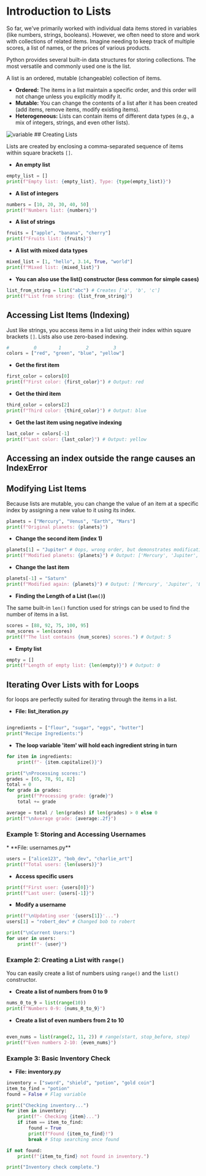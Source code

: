 # Introduction to Lists
<section id="storing-collections-of-data"></section>

So far, we've primarily worked with individual data items stored in variables (like numbers, strings, booleans). However, we often need to store and work with collections of related items. Imagine needing to keep track of multiple scores, a list of names, or the prices of various products.

Python provides several built-in data structures for storing collections. The most versatile and commonly used one is the list.

A list is an ordered, mutable (changeable) collection of items.

*   **Ordered:** The items in a list maintain a specific order, and this order will not change unless you explicitly modify it.
*   **Mutable:** You can change the contents of a list after it has been created (add items, remove items, modify existing items).
*   **Heterogeneous:** Lists can contain items of different data types (e.g., a mix of integers, strings, and even other lists).
<img src="/src/courses/python/images/list.png" alt="variable" className="w-150 h-100 mx-auto" />
## Creating Lists
<section id="creating-lists"></section>

Lists are created by enclosing a comma-separated sequence of items within square brackets `[]`.

*   **An empty list**
```python
empty_list = []
print(f"Empty list: {empty_list}, Type: {type(empty_list)}")
```
*   **A list of integers**
```python
numbers = [10, 20, 30, 40, 50]
print(f"Numbers list: {numbers}")
```

*   **A list of strings**
```python
fruits = ["apple", "banana", "cherry"]
print(f"Fruits list: {fruits}")
```
*   **A list with mixed data types**
```python
mixed_list = [1, "hello", 3.14, True, "world"]
print(f"Mixed list: {mixed_list}")
```
* **You can also use the list() constructor (less common for simple cases)**
```python
list_from_string = list("abc") # Creates ['a', 'b', 'c']
print(f"List from string: {list_from_string}")
```

## Accessing List Items (Indexing)
<section id="accessing-list-items-indexing"></section>

Just like strings, you access items in a list using their index within square brackets `[]`. Lists also use zero-based indexing.

```python
#         0        1         2         3
colors = ["red", "green", "blue", "yellow"]
```
* **Get the first item**
```python
first_color = colors[0]
print(f"First color: {first_color}") # Output: red
```
* **Get the third item**
```python
third_color = colors[2]
print(f"Third color: {third_color}") # Output: blue
```
* **Get the last item using negative indexing**
```python
last_color = colors[-1]
print(f"Last color: {last_color}") # Output: yellow
```

## Accessing an index outside the range causes an IndexError



## Modifying List Items
<section id="modifying-list-items"></section>

Because lists are mutable, you can change the value of an item at a specific index by assigning a new value to it using its index.

```python
planets = ["Mercury", "Venus", "Earth", "Mars"]
print(f"Original planets: {planets}")
```
* **Change the second item (index 1)**
```python
planets[1] = "Jupiter" # Oops, wrong order, but demonstrates modification
print(f"Modified planets: {planets}") # Output: ['Mercury', 'Jupiter', 'Earth', 'Mars']
```

* **Change the last item**
```python
planets[-1] = "Saturn"
print(f"Modified again: {planets}") # Output: ['Mercury', 'Jupiter', 'Earth', 'Saturn']
```

* **Finding the Length of a List (`len()`)**
<section id="finding-the-length-of-a-list"></section>

The same built-in `len()` function used for strings can be used to find the number of items in a list.

```python
scores = [88, 92, 75, 100, 95]
num_scores = len(scores)
print(f"The list contains {num_scores} scores.") # Output: 5
```
* **Empty list**
```python
empty = []
print(f"Length of empty list: {len(empty)}") # Output: 0
```

## Iterating Over Lists with for Loops
<section id="iterating-over-lists-with-for-loops"></section>

for loops are perfectly suited for iterating through the items in a list.

* **File: list_iteration.py**
```python

ingredients = ["flour", "sugar", "eggs", "butter"]
print("Recipe Ingredients:")
```

* **The loop variable 'item' will hold each ingredient string in turn**
```python
for item in ingredients:
    print(f"- {item.capitalize()}")

print("\nProcessing scores:")
grades = [65, 78, 91, 82]
total = 0
for grade in grades:
    print(f"Processing grade: {grade}")
    total += grade

average = total / len(grades) if len(grades) > 0 else 0
print(f"\nAverage grade: {average:.2f}")
```

### Example 1: Storing and Accessing Usernames
<section id="storing-and-accessing-usernames"></section>
* **File: usernames.py**

```python
users = ["alice123", "bob_dev", "charlie_art"]
print(f"Total users: {len(users)}")
```

* **Access specific users**
```python
print(f"First user: {users[0]}")
print(f"Last user: {users[-1]}")
```
* **Modify a username**
```python
print(f"\nUpdating user '{users[1]}'...")
users[1] = "robert_dev" # Changed bob to robert

print("\nCurrent Users:")
for user in users:
    print(f"- {user}")
```

### Example 2: Creating a List with `range()`
<section id="creating-a-list-with-range"></section>

You can easily create a list of numbers using `range()` and the `list()` constructor.

* **Create a list of numbers from 0 to 9**
```python
nums_0_to_9 = list(range(10))
print(f"Numbers 0-9: {nums_0_to_9}")
```

* **Create a list of even numbers from 2 to 10**
```python

even_nums = list(range(2, 11, 2)) # range(start, stop_before, step)
print(f"Even numbers 2-10: {even_nums}")
```

### Example 3: Basic Inventory Check
<section id="basic-inventory-check"></section>

* **File: inventory.py**
```python
inventory = ["sword", "shield", "potion", "gold coin"]
item_to_find = "potion"
found = False # Flag variable

print("Checking inventory...")
for item in inventory:
    print(f"- Checking {item}...")
    if item == item_to_find:
        found = True
        print(f"Found {item_to_find}!")
        break # Stop searching once found

if not found:
    print(f"{item_to_find} not found in inventory.")

print("Inventory check complete.")
```


<section id="Quiz-time"></section>

<Quiz questions={pythonQuiz} />